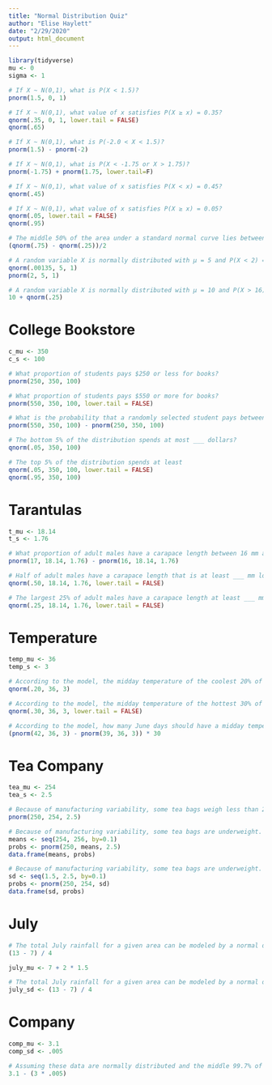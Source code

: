 ```yaml
---
title: "Normal Distribution Quiz"
author: "Elise Haylett"
date: "2/29/2020"
output: html_document
---
```


```r
library(tidyverse)
mu <- 0
sigma <- 1

# If X ~ N(0,1), what is P(X < 1.5)?
pnorm(1.5, 0, 1)

# If X ~ N(0,1), what value of x satisfies P(X ≥ x) = 0.35?
qnorm(.35, 0, 1, lower.tail = FALSE)
qnorm(.65)

# If X ~ N(0,1), what is P(-2.0 < X < 1.5)?
pnorm(1.5) - pnorm(-2)

# If X ~ N(0,1), what is P(X < -1.75 or X > 1.75)?
pnorm(-1.75) + pnorm(1.75, lower.tail=F)

# If X ~ N(0,1), what value of x satisfies P(X < x) = 0.45?
qnorm(.45)

# If X ~ N(0,1), what value of x satisfies P(X ≥ x) = 0.05?
qnorm(.05, lower.tail = FALSE)
qnorm(.95)

# The middle 50% of the area under a standard normal curve lies between the values ± 
(qnorm(.75) - qnorm(.25))/2

# A random variable X is normally distributed with μ = 5 and P(X < 2) = 0.00135. What is σ?
qnorm(.00135, 5, 1)
pnorm(2, 5, 1)

# A random variable X is normally distributed with μ = 10 and P(X > 16) = 25%. What is σ?
10 + qnorm(.25)
```


# College Bookstore
```r
c_mu <- 350
c_s <- 100

# What proportion of students pays $250 or less for books?
pnorm(250, 350, 100)

# What proportion of students pays $550 or more for books?
pnorm(550, 350, 100, lower.tail = FALSE)

# What is the probability that a randomly selected student pays between $250 and $550 for books?
pnorm(550, 350, 100) - pnorm(250, 350, 100)

# The bottom 5% of the distribution spends at most ___ dollars?
qnorm(.05, 350, 100)

# The top 5% of the distribution spends at least
qnorm(.05, 350, 100, lower.tail = FALSE)
qnorm(.95, 350, 100)

```


# Tarantulas
```r
t_mu <- 18.14
t_s <- 1.76

# What proportion of adult males have a carapace length between 16 mm and 17 mm?
pnorm(17, 18.14, 1.76) - pnorm(16, 18.14, 1.76)

# Half of adult males have a carapace length that is at least ___ mm long?
qnorm(.50, 18.14, 1.76, lower.tail = FALSE)

# The largest 25% of adult males have a carapace length at least ___ mm long.
qnorm(.25, 18.14, 1.76, lower.tail = FALSE)

```


# Temperature
```r
temp_mu <- 36
temp_s <- 3

# According to the model, the midday temperature of the coolest 20% of days should be less than or equal to what temperature?
qnorm(.20, 36, 3)

# According to the model, the midday temperature of the hottest 30% of days should be greater than or equal to what temperature?
qnorm(.30, 36, 3, lower.tail = FALSE)

# According to the model, how many June days should have a midday temperature between 39 °C and 42 °C?
(pnorm(42, 36, 3) - pnorm(39, 36, 3)) * 30
```



# Tea Company
```r
tea_mu <- 254
tea_s <- 2.5

# Because of manufacturing variability, some tea bags weigh less than 250 grams. What proportion of tea bags are underweight?
pnorm(250, 254, 2.5)

# Because of manufacturing variability, some tea bags are underweight. One way to decrease the number of underweight bags would be to increase the amount of tea that is put in each bag. Given a fixed standard deviation, what would the distribution mean have to be so that fewer than 1% of the bags are underweight?
means <- seq(254, 256, by=0.1)
probs <- pnorm(250, means, 2.5)
data.frame(means, probs)

# Because of manufacturing variability, some tea bags are underweight. Adding more tea to each bag to decrease the percentage of underweight bags is potentially expensive in the long run, so another solution to decrease the variability in the manufacturing process. What would the new standard deviation have to be so that fewer than 1% of the bags are underweight?
sd <- seq(1.5, 2.5, by=0.1)
probs <- pnorm(250, 254, sd)
data.frame(sd, probs)
```


# July
```r
# The total July rainfall for a given area can be modeled by a normal distribution. The middle ~95% of historical rainfall amounts are between 7 mm and 13 mm. The average rainfall is ___ mm.
(13 - 7) / 4

july_mu <- 7 + 2 * 1.5

# The total July rainfall for a given area can be modeled by a normal distribution. The middle ~95% of historical rainfall amounts are between 7 mm and 13 mm. The standard deviation of rainfall is ___ mm.
july_sd <- (13 - 7) / 4

```


# Company
```r
comp_mu <- 3.1
comp_sd <- .005

# Assuming these data are normally distributed and the middle 99.7% of the bolts were accepted, the lower specification limit is ___ mm.
3.1 - (3 * .005)

```

